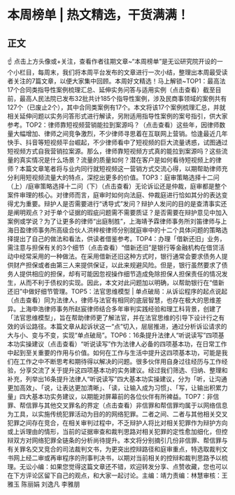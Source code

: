# 本周榜单 | 热文精选，干货满满！
## 正文
☝ 点击上方头像或+关注，查看作者往期文章~“本周榜单”是无讼研究院开设的一个小栏目，每周末，我们将本周平台发布的文章进行一次小结，整理出本周最受读者关注的7篇文章，以便大家集中回顾。本周好文精选！马上解锁~TOP1：最高法17个合同类指导性案例梳理汇总、延伸实务问答与适用实例（点击查看）截至目前，最高人民法院已发布32批共计185个指导性案例，涉及民商事领域的案例共有127个（已废止2个），其中合同类案例有17个。本文将该17个案例梳理汇总，并就相关延伸问题以实务问答形式进行解读，另附适用指导性案例的案号指引，供大家参考。TOP2：律师靠短视频营销能拉到案源吗？（点击查看）这些年，因律师数量大幅增加、律师之间竞争激烈，不少律师寻思着在互联网上营销。恰逢最近几年快手、抖音等短视频平台崛起，不少律师看中了短视频的巨大流量诱惑，试图通过短视频方式自我营销拉案源。那么，律师靠短视频方式真的能拉到案源吗？这些流量的真实情况是什么场景？流量的质量如何？潜在客户是如何看待短视频上的律师？本篇文章笔者将与业内同行就短视频这一营销方式交流心得，以期帮助律师充分利用短视频流量大的特点，深挖出更多的价值。TOP3：庭审策略选择十二问（上）/庭审策略选择十二问（下）（点击查看）无论诉讼还是仲裁，庭审都是整个案件审理的核心。对律师而言，庭审时如何向法庭、仲裁庭进行恰如其分的表达变得尤为重要。辩护人是否需要进行“诱导式”发问？辩护人发问的目的是查清事实还是阐明观点？对于单个证据的瑕疵问题需不需要质证？是否需要在辩护意见中加入案例或学说？为了让更多的律师“出庭制胜”，上海靖予霖律师事务所刘笛律师与上海日盈律师事务所高级合伙人洪梓桉律师分别就庭审中的十二个具体问题的策略选择提出了自己的做法和看法，供读者借鉴参考。TOP4：办理「借新还旧」业务，需注意与担保有关的3个细节（点击查看）“借新还旧”是银行等金融机构在借贷活动中经常采用的一种做法。在采用借新还旧这种方式时，银行通常会要求债务人提供财产担保或者由第三人来提供保证，以此来规避风险。但是，银行虽然要求了债务人提供相应的担保，却有可能因忽视操作细节造成免除担保人担保责任的情况发生，从而不利于债权的实现。因此，本文对此问题加以明确，以帮助银行在“借新还旧”中做好细节管理。TOP5：法官思维模型 | 单点破局：从诉讼程序的起点说起（点击查看）同为法律人，律师与法官有相同的底层智慧，也存在极大的思维差异。上海申浩律师事务所赵宸律师结合多年审判实践经验和理工科背景，创建了「法官思维模型」，旨在帮助律师更了解法官，并在法官思维的引导下设计行之有效的诉讼路径。本篇文章从起诉状这一“点”切入，层层推进，通过分析诉讼请求的大与小、变与不变，实现“单点破局”。TOP6：16条提升法律人“听说读写”四项基本功实操建议（点击查看）“听说读写”作为法律人必备的四项基本功，在日常工作中起到至关重要的作用与价值。如何在工作与生活中提升这四项基本功，可能是我们在工作之中不断思考和期待得以解决的问题。很多伙伴用自身过往经历与工作经验，分享交流了关于提升这四项基本功的实务建议。经过我们筛选、归纳、整理和补充，列举出16条提升法律人“听说读写”四大基本功实操建议，分为「听，让沟通更加高效」、「说，让表达更加清晰」、「读，让输入成为习惯」、「写，让输出积累力量」四大基本功实务建议，以期能对屏幕前的各位伙伴有所裨益。TOP7：非信罪、帮信罪与其他交叉罪名的界定（点击查看）非信罪和帮信罪均属于以网络信息为工具，以实施传统犯罪活动为目的的网络犯罪。二者之间、二者与其他相关交叉犯罪之间存在竞合，在相关审判过程中，不乏辩护人将比对相关犯罪作为辩护方向或上诉理由的情形，当前的证据审查和裁判思路对相关犯罪的定性愈加细化，但控辩双方对网络犯罪全链条的分析尚待提升。本文将分别摘引几份非信罪、帮信罪与有关罪名交叉竞合的司法裁判文书，为更突出控辩路径和庭审重点，特选取裁判文书网上经二审或再审程序的刑事判决书，以期对当前相关的控辩和裁判思路予以梳理。无讼小编：如果您觉得这篇文章还不错，欢迎转发分享、点赞收藏，您也可以在下方评论区留下自己的观点，和大家一起讨论。主编：靖力责编：林慧审核：王雅玉 陈丽娟 刘逸凡 李雅朋